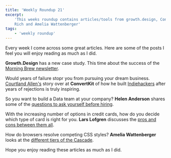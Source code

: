 ```yaml
---
title: 'Weekly Roundup 21'
excerpt:
    'This weeks roundup contains articles/tools from growth.design, ConvertKit, Helen Anderson, I Will Teach You to be
    Rich and Amelia Wattenberger'
tags:
    - 'weekly roundup'
---
```


Every week I come across some great articles. Here are some of the posts I feel you will enjoy reading as much as I did.

**Growth.Design** has a new case study. This time about the success of the
[Morning Brew newsletter](https://growth.design/case-studies/morning-brew-newsletter-retention/).

Would years of failure stopr you from pursuing your dream business.
[Courtland Allen's](https://convertkit.com/creator-stories-courtland-allen) story over at **ConvertKit** of how he built
[Indiehackers](https://www.indiehackers.com/) after years of rejections is truly inspiring.

So you want to build a Data team at your company? **Helen Anderson** shares some of the
[questions to ask yourself before hiring](https://dev.to/helenanders26/designing-the-data-team-2g54).

With the increasing number of options in credit cards, how do you decide which type of card is right for you. **Lars
Lofgren** discusses the
[pros and cons between them all](https://www.iwillteachyoutoberich.com/blog/types-of-credit-cards/).

How do browsers resolve competing CSS styles? **Amelia Wattenberger** looks at the
[different tiers of the Cascade](https://wattenberger.com/blog/css-cascade).

Hope you enjoy reading these articles as much as I did.
